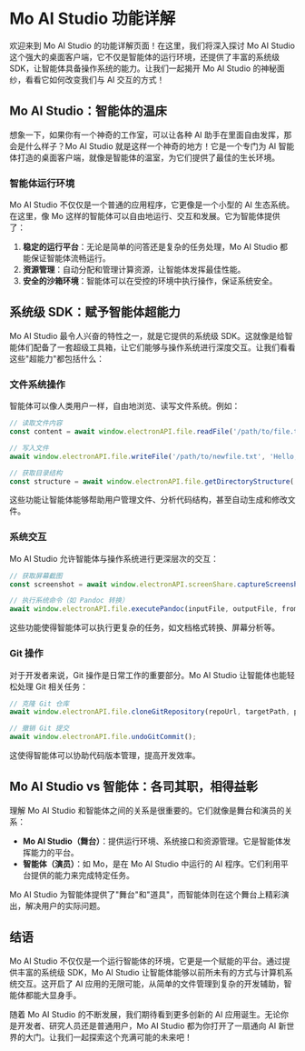 # Mo AI Studio 功能详解

欢迎来到 Mo AI Studio 的功能详解页面！在这里，我们将深入探讨 Mo AI Studio 这个强大的桌面客户端，它不仅是智能体的运行环境，还提供了丰富的系统级 SDK，让智能体具备操作系统的能力。让我们一起揭开 Mo AI Studio 的神秘面纱，看看它如何改变我们与 AI 交互的方式！

## Mo AI Studio：智能体的温床

想象一下，如果你有一个神奇的工作室，可以让各种 AI 助手在里面自由发挥，那会是什么样子？Mo AI Studio 就是这样一个神奇的地方！它是一个专门为 AI 智能体打造的桌面客户端，就像是智能体的温室，为它们提供了最佳的生长环境。

### 智能体运行环境

Mo AI Studio 不仅仅是一个普通的应用程序，它更像是一个小型的 AI 生态系统。在这里，像 Mo 这样的智能体可以自由地运行、交互和发展。它为智能体提供了：

1. **稳定的运行平台**：无论是简单的问答还是复杂的任务处理，Mo AI Studio 都能保证智能体流畅运行。
2. **资源管理**：自动分配和管理计算资源，让智能体发挥最佳性能。
3. **安全的沙箱环境**：智能体可以在受控的环境中执行操作，保证系统安全。

## 系统级 SDK：赋予智能体超能力

Mo AI Studio 最令人兴奋的特性之一，就是它提供的系统级 SDK。这就像是给智能体们配备了一套超级工具箱，让它们能够与操作系统进行深度交互。让我们看看这些"超能力"都包括什么：

### 文件系统操作

智能体可以像人类用户一样，自由地浏览、读写文件系统。例如：

```javascript
// 读取文件内容
const content = await window.electronAPI.file.readFile('/path/to/file.txt');

// 写入文件
await window.electronAPI.file.writeFile('/path/to/newfile.txt', 'Hello, Mo AI Studio!');

// 获取目录结构
const structure = await window.electronAPI.file.getDirectoryStructure('/path/to/directory');
```

这些功能让智能体能够帮助用户管理文件、分析代码结构，甚至自动生成和修改文件。

### 系统交互

Mo AI Studio 允许智能体与操作系统进行更深层次的交互：

```javascript
// 获取屏幕截图
const screenshot = await window.electronAPI.screenShare.captureScreenshot(sourceId);

// 执行系统命令（如 Pandoc 转换）
await window.electronAPI.file.executePandoc(inputFile, outputFile, fromFormat, toFormat);
```

这些功能使得智能体可以执行更复杂的任务，如文档格式转换、屏幕分析等。

### Git 操作

对于开发者来说，Git 操作是日常工作的重要部分。Mo AI Studio 让智能体也能轻松处理 Git 相关任务：

```javascript
// 克隆 Git 仓库
await window.electronAPI.file.cloneGitRepository(repoUrl, targetPath, progressCallback);

// 撤销 Git 提交
await window.electronAPI.file.undoGitCommit();
```

这使得智能体可以协助代码版本管理，提高开发效率。

## Mo AI Studio vs 智能体：各司其职，相得益彰

理解 Mo AI Studio 和智能体之间的关系是很重要的。它们就像是舞台和演员的关系：

- **Mo AI Studio（舞台）**：提供运行环境、系统接口和资源管理。它是智能体发挥能力的平台。
- **智能体（演员）**：如 Mo，是在 Mo AI Studio 中运行的 AI 程序。它们利用平台提供的能力来完成特定任务。

Mo AI Studio 为智能体提供了"舞台"和"道具"，而智能体则在这个舞台上精彩演出，解决用户的实际问题。

## 结语

Mo AI Studio 不仅仅是一个运行智能体的环境，它更是一个赋能的平台。通过提供丰富的系统级 SDK，Mo AI Studio 让智能体能够以前所未有的方式与计算机系统交互。这开启了 AI 应用的无限可能，从简单的文件管理到复杂的开发辅助，智能体都能大显身手。

随着 Mo AI Studio 的不断发展，我们期待看到更多创新的 AI 应用诞生。无论你是开发者、研究人员还是普通用户，Mo AI Studio 都为你打开了一扇通向 AI 新世界的大门。让我们一起探索这个充满可能的未来吧！